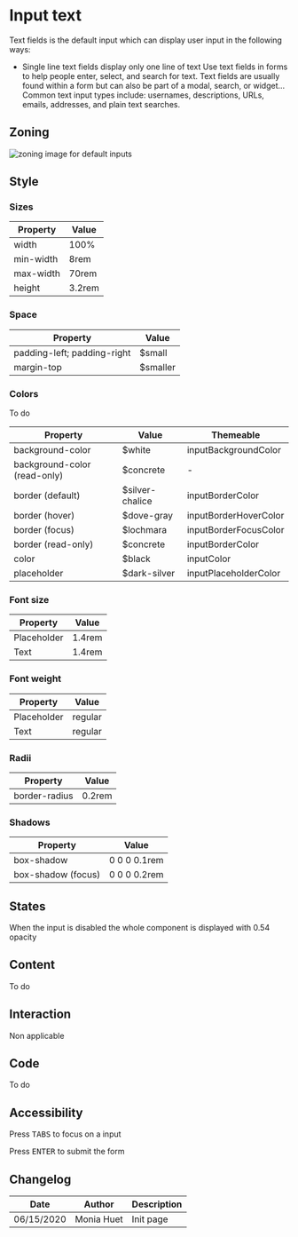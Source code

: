 

<Meta title="Components/Form/Fields/Text" />

<TableOfContent />

# Input text

Text fields is the default input which can display user input in the following ways:
- Single line text fields display only one line of text
Use text fields in forms to help people enter, select, and search for text. 
Text fields are usually found within a form but can also be part of a modal, search, or widget… 
Common text input types include: usernames, descriptions, URLs, emails, addresses, and plain text searches.

## Zoning

<img src={InputZoning} alt="zoning image for default inputs" className="full" class="full" />

## Style

### Sizes <a id="sizes" />

| Property                       | Value             | 
| ------------------------------ | ----------------- | 
| width           	             | 100%              | 
| min-width                      | 8rem              | 
| max-width                      | 70rem             | 
| height    			    	 | 3.2rem            | 

### Space <a id="space" />

| Property                       | Value             | 
| ------------------------------ | ----------------- | 
| padding-left; padding-right    | $small            | 
| margin-top                     | $smaller          |

### Colors <a id="colors" />

To do

| Property                       | Value                               | Themeable				 |
| ------------------------------ | ----------------------------------- | ----------------------- |
| background-color               | $white                              | inputBackgroundColor	 |
| background-color (read-only)   | $concrete                           | -						 |
| border (default)               | $silver-chalice                     | inputBorderColor		 |
| border (hover)                 | $dove-gray                          | inputBorderHoverColor	 |
| border (focus)                 | $lochmara                           | inputBorderFocusColor	 |
| border (read-only)             | $concrete	                       | inputBorderColor		 |
| color							 | $black 							   | inputColor	   			 |
| placeholder                    | $dark-silver                        | inputPlaceholderColor   |

### Font size <a id="fonts" />

| Property                       | Value             | 
| ------------------------------ | ----------------- |
| Placeholder					 | 1.4rem 			 |
| Text 							 | 1.4rem 			 |  

### Font weight <a id="fonts" />

| Property                       | Value             | 
| ------------------------------ | ----------------- |
| Placeholder					 | regular			 |
| Text 							 | regular 			 |  

### Radii <a id="radii" />
 
| Property                       | Value             | 
| ------------------------------ | ----------------- | 
| border-radius			         | 0.2rem            |

### Shadows <a id="shadows" />

| Property                       | Value             | 
| ------------------------------ | ----------------- | 
| box-shadow			         | 0 0 0 0.1rem      |
| box-shadow (focus)	         | 0 0 0 0.2rem      |

## States <a id="states" />

<Preview>
    <Story name="default">
        <Form.Text label="Input" />
    </Story>
    <Story name="loading">
        <Form.Text label="Loading Input" loading />
    </Story>
    <Story name="disabled">
        <Form.Text label="Disabled Input" disabled />
    </Story>
    <Story name="read-only">
        <Form.Text label="Read-Only Input" readOnly />
    </Story>
</Preview>

When the input is disabled the whole component is displayed with 0.54 opacity

## Content <a id="content" />

To do

## Interaction <a id="interaction" />

Non applicable 

## Code <a id="code" />

To do

## Accessibility <a id="accessibility" />

Press <kbd>TABS</kbd> to focus on a input

Press <kbd>ENTER</kbd> to submit the form

## Changelog

| Date       | Author | Description |
| ---------- | ------ | ----------- |
| 06/15/2020 | Monia Huet  | Init page   |

